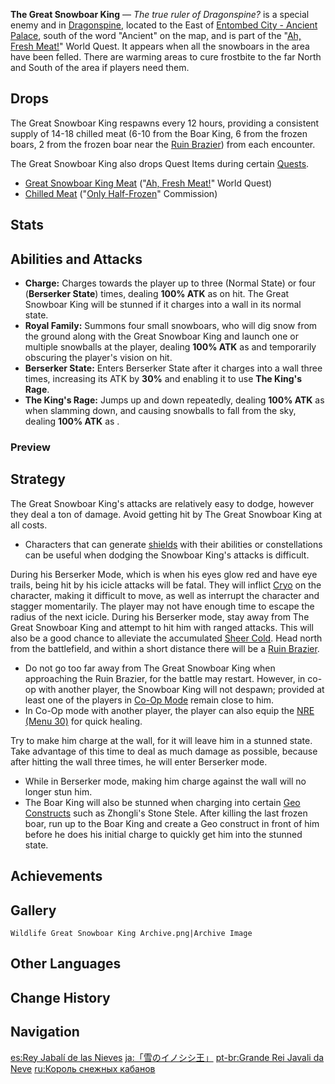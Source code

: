 {{Enemy Infobox
|image    = Enemy The Great Snowboar King Icon.png
|element  = Cryo
|type     = Elite Enemies
|family   = Beasts
|group    = Boars
|location = [[Dragonspine]]
|title    = The true ruler of Dragonspine?
}}
{{Description|Amidst the snow and ice dwells an ancient king waiting to be awakened by its ice-entombed brethren.<br />In the distant past beyond memory, a certain legend circulated among hunters out in the wild: when the land sealed by ice returns to life and when an uninvited guest disturbs the deep, frozen silence, the lord and leader of the snowboars unto greatness will awaken from slumber, shake off the ice that shackles it, and bring judgment upon those disrespectful interlopers.|[[Archive]]}}

'''The Great Snowboar King''' &mdash; ''The true ruler of Dragonspine?'' is a special enemy and {{w|miniboss}} in [[Dragonspine]], located to the East of [[Entombed City - Ancient Palace]], south of the word "Ancient" on the map, and is part of the "[[Ah, Fresh Meat!]]" World Quest. It appears when all the snowboars in the area have been felled. There are warming areas to cure frostbite to the far North and South of the area if players need them.

==Drops==
{{Card|Chilled Meat|6-10|caption=1}}
The Great Snowboar King respawns every 12 hours, providing a consistent supply of 14-18 chilled meat (6-10 from the Boar King, 6 from the frozen boars, 2 from the frozen boar near the [[Ruin Brazier]]) from each encounter.

The Great Snowboar King also drops Quest Items during certain [[Quest]]s.
*[[Great Snowboar King Meat]] ("[[Ah, Fresh Meat!]]" World Quest)
*[[Chilled Meat (Quest Item)|Chilled Meat]] ("[[Only Half-Frozen]]" Commission)

==Stats==
{{Enemy Stats
|phys_res  = 50%
|cryo_res  = 30%
|hp_ratio  = 11
|hp_type   = 1
|atk_ratio = 5
}}

==Abilities and Attacks==
*'''Charge:''' Charges towards the player up to three (Normal State) or four ('''Berserker State''') times, dealing '''100% ATK''' as {{Color|Physical DMG}} on hit. The Great Snowboar King will be stunned if it charges into a wall in its normal state.
*'''Royal Family:''' Summons four small snowboars, who will dig snow from the ground along with the Great Snowboar King and launch one or multiple snowballs at the player, dealing '''100% ATK''' as {{Color|Cryo DMG}} and temporarily obscuring the player's vision on hit.
*'''Berserker State:''' Enters Berserker State after it charges into a wall three times, increasing its ATK by '''30%''' and enabling it to use '''The King's Rage'''.
*'''The King's Rage:''' Jumps up and down repeatedly, dealing '''100% ATK''' as {{Color|AoE Physical DMG}} when slamming down, and causing snowballs to fall from the sky, dealing '''100% ATK''' as {{Color|AoE Cryo DMG}}.

===Preview===
{{Preview
|size=185px
|file1    = The Great Snowboar King Charge
|caption1 = Charge

|file2    = The Great Snowboar King Stunned
|caption2 = Stunned

|file3    = The Great Snowboar King Summon Piglets
|caption3 = Royal Family

|file4    = The Great Snowboar King Berserker State
|caption4 = Berserker State

|file5    = The Great Snowboar King The King's Rage
|caption5 = The King's Rage
}}

==Strategy==
The Great Snowboar King's attacks are relatively easy to dodge, however they deal a ton of damage. Avoid getting hit by The Great Snowboar King at all costs.
*Characters that can generate [[shields]] with their abilities or constellations can be useful when dodging the Snowboar King's attacks is difficult.

During his Berserker Mode, which is when his eyes glow red and have eye trails, being hit by his icicle attacks will be fatal. They will inflict [[Cryo]] on the character, making it difficult to move, as well as interrupt the character and stagger momentarily. The player may not have enough time to escape the radius of the next icicle.
During his Berserker mode, stay away from The Great Snowboar King and attempt to hit him with ranged attacks. This will also be a good chance to alleviate the accumulated [[Sheer Cold]]. Head north from the battlefield, and within a short distance there will be a [[Ruin Brazier]].
*Do not go too far away from The Great Snowboar King when approaching the Ruin Brazier, for the battle may restart. However, in co-op with another player, the Snowboar King will not despawn; provided at least one of the players in [[Co-Op Mode]] remain close to him.
*In Co-Op mode with another player, the player can also equip the [[NRE (Menu 30)]] for quick healing.

Try to make him charge at the wall, for it will leave him in a stunned state. Take advantage of this time to deal as much damage as possible, because after hitting the wall three times, he will enter Berserker mode.
*While in Berserker mode, making him charge against the wall will no longer stun him.
*The Boar King will also be stunned when charging into certain [[Geo Constructs]] such as Zhongli's Stone Stele. After killing the last frozen boar, run up to the Boar King and create a Geo construct in front of him before he does his initial charge to quickly get him into the stunned state.

==Achievements==
{{Achievement Topic Table|topic=The Great Snowboar King}}

==Gallery==
<gallery hideaddbutton="true" captionalign="center">
 Wildlife Great Snowboar King Archive.png|Archive Image
</gallery>

==Other Languages==
{{Other Languages
|en      = The Great Snowboar King
|zhs     = 大雪猪王
|zhs_rm  = Dà Xuězhū Wáng
|zht     = 大雪豬王
|zht_rm  = Dà Xuězhū Wáng
|zh_tl   = Great Snow Boar King
|ja      = 雪のイノシシ王
|ja_rm   = Yuki no Inoshishi Ou
|ja_tl   = Snowboar King
|ko      = 설산 멧돼지 왕
|ko_rm   = Seolsan Metdwaeji Wang
|ko_tl   = Snow Mountain Wildboar King
|es      = Rey Jabalí de las Nieves
|es_tl   = 
|fr      = Roi sanglier des neiges
|fr_tl   = Snow Boar King
|ru      = Король снежных кабанов
|ru_tl   = Snow Boar King
|th      = Great Snowboar King
|vi      = Vua Heo Tuyết
|vi_tl   = Snow Pig King
|de      = Großer Schnee-Eber
|de_tl   = Great Snowboar
|id      = Great Snowboar King
|pt      = Grande Rei Javali da Neve
|pt_tl   = 
}}

==Change History==
{{Change History|1.2}}

==Navigation==
{{Wildlife Navbox|state=collapsed}}
{{Enemy Navbox|type=elite}}

[[es:Rey Jabalí de las Nieves]]
[[ja:「雪のイノシシ王」]]
[[pt-br:Grande Rei Javali da Neve]]
[[ru:Король снежных кабанов]]